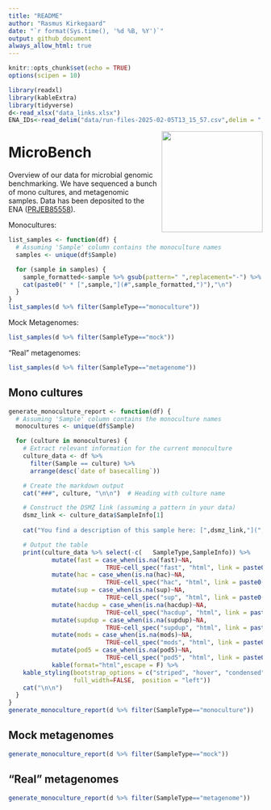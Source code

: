 ```yaml
---
title: "README"
author: "Rasmus Kirkegaard"
date: "`r format(Sys.time(), '%d %B, %Y')`"
output: github_document
always_allow_html: true
---
```




```r
knitr::opts_chunk$set(echo = TRUE)
options(scipen = 10)
```

```r
library(readxl)
library(kableExtra)
library(tidyverse)
d<-read_xlsx("data_links.xlsx")
ENA_IDs<-read_delim("data/run-files-2025-02-05T13_15_57.csv",delim = ";")
```

<img align="right" src="images/microbench.jpg" width="200">

# MicroBench 

Overview of our data for microbial genomic benchmarking. We have sequenced a bunch of mono cultures, and metagenomic samples. Data has been deposited to the ENA ([PRJEB85558](https://www.ebi.ac.uk/ena/browser/view/PRJEB85558)). 

Monocultures:

```r
list_samples <- function(df) {
  # Assuming 'Sample' column contains the monoculture names
  samples <- unique(df$Sample) 

  for (sample in samples) {
    sample_formatted<-sample %>% gsub(pattern=" ",replacement="-") %>% tolower()
    cat(paste0(" * [",sample,"](#",sample_formatted,")"),"\n")
  }
}
list_samples(d %>% filter(SampleType=="monoculture"))
```

Mock Metagenomes:

```r
list_samples(d %>% filter(SampleType=="mock"))
```

"Real" metagenomes:

```r
list_samples(d %>% filter(SampleType=="metagenome"))
```


## Mono cultures

```r
generate_monoculture_report <- function(df) {
  # Assuming 'Sample' column contains the monoculture names
  monocultures <- unique(df$Sample) 

  for (culture in monocultures) {
    # Extract relevant information for the current monoculture
    culture_data <- df %>% 
      filter(Sample == culture) %>%
      arrange(desc(`date of basecalling`))

    # Create the markdown output
    cat("###", culture, "\n\n")  # Heading with culture name

    # Construct the DSMZ link (assuming a pattern in your data)
    dsmz_link <- culture_data$SampleInfo[1]
    
    cat("You find a description of this sample here: [",dsmz_link,"](",dsmz_link,")\n")

    # Output the table
    print(culture_data %>% select(-c(	SampleType,SampleInfo)) %>% 
            mutate(fast = case_when(is.na(fast)~NA,
                           TRUE~cell_spec("fast", "html", link = paste0("http://",fast)))) %>%
            mutate(hac = case_when(is.na(hac)~NA,
                           TRUE~cell_spec("hac", "html", link = paste0("http://",hac)))) %>%
            mutate(sup = case_when(is.na(sup)~NA,
                           TRUE~cell_spec("sup", "html", link = paste0("http://",sup)))) %>%
            mutate(hacdup = case_when(is.na(hacdup)~NA,
                           TRUE~cell_spec("hacdup", "html", link = paste0("http://",hacdup)))) %>%
            mutate(supdup = case_when(is.na(supdup)~NA,
                           TRUE~cell_spec("supdup", "html", link = paste0("http://",supdup)))) %>%
            mutate(mods = case_when(is.na(mods)~NA,
                           TRUE~cell_spec("mods", "html", link = paste0("http://",mods))))%>%
            mutate(pod5 = case_when(is.na(pod5)~NA,
                           TRUE~cell_spec("pod5", "html", link = paste0("http://",pod5)))) %>%
            kable(format="html",escape = F) %>%
    kable_styling(bootstrap_options = c("striped", "hover", "condensed", "responsive" ,"bordered"), 
                  full_width=FALSE,  position = "left"))
    cat("\n\n")
  }
}
generate_monoculture_report(d %>% filter(SampleType=="monoculture"))
```

## Mock metagenomes

```r
generate_monoculture_report(d %>% filter(SampleType=="mock"))
```

## "Real" metagenomes

```r
generate_monoculture_report(d %>% filter(SampleType=="metagenome"))
```


